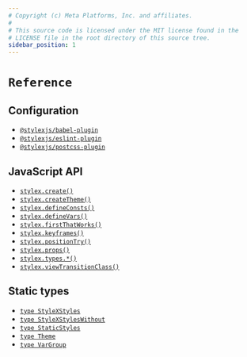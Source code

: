 ```yaml
---
# Copyright (c) Meta Platforms, Inc. and affiliates.
#
# This source code is licensed under the MIT license found in the
# LICENSE file in the root directory of this source tree.
sidebar_position: 1
---
```


# `Reference`

## Configuration

- [`@stylexjs/babel-plugin`](./configuration/babel-plugin.mdx)
- [`@stylexjs/eslint-plugin`](./configuration/eslint-plugin.mdx)
- [`@stylexjs/postcss-plugin`](./configuration/postcss-plugin.mdx)

## JavaScript API

- [`stylex.create()`](./javascript/create.mdx)
- [`stylex.createTheme()`](./javascript/createTheme.mdx)
- [`stylex.defineConsts()`](./javascript/defineConsts.mdx)
- [`stylex.defineVars()`](./javascript/defineVars.mdx)
- [`stylex.firstThatWorks()`](./javascript/firstThatWorks.mdx)
- [`stylex.keyframes()`](./javascript/keyframes.mdx)
- [`stylex.positionTry()`](./javascript/positionTry.mdx)
- [`stylex.props()`](./javascript/props.mdx)
- [`stylex.types.*()`](./javascript/types.mdx)
- [`stylex.viewTransitionClass()`](./javascript/viewTransitionClass.mdx)

## Static types

- [`type StyleXStyles`](./types/StyleXStyles.mdx)
- [`type StyleXStylesWithout`](./types/StyleXStylesWithout.mdx)
- [`type StaticStyles`](./types/StaticStyles.mdx)
- [`type Theme`](./types/Theme.mdx)
- [`type VarGroup`](./types/VarGroup.mdx)

